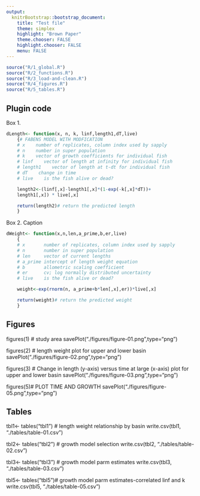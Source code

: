 ```yaml
---
output:
  knitrBootstrap::bootstrap_document:
    title: "Test file"
    theme: simplex
    highlight: "Brown Paper"
    theme.chooser: FALSE
    highlight.chooser: FALSE
    menu: FALSE
---
```



```r
source("R/1_global.R")         
source("R/2_functions.R")         
source("R/3_load-and-clean.R")
source("R/4_figures.R")          
source("R/5_tables.R")
```


## Plugin code
Box 1.  
```r
dLength<- function(x, n, k, linf,length1,dT,live)
    {# FABENS MODEL WITH MODFICATION	
    # x    number of replicates, column index used by sapply 
    # n    number in super population
    # k    vector of growth coefficients for individual fish
    # linf    vector of length at infinity for individual fish
    # length1    vector of length at t-dt for individual fish
    # dT    change in time
    # live    is the fish alive or dead?

    length2<-(linf[,x]-length1[,x]*(1-exp(-k[,x]*dT))+ 
    length1[,x]) * live[,x]

	return(length2)# return the predicted length
	}
```


Box 2.  Caption
```r
dWeight<- function(x,n,len,a_prime,b,er,live)
	{
    # x       number of replicates, column index used by sapply 
	# n       number in super population
	# len     vector of current lengths
	# a_prime intercept of length weight equation
	# b       allometric scaling coefficient
 	# er      cv; log normally distributed uncertainty
	# live    is the fish alive or dead?

	weight<-exp(rnorm(n, a_prime+b*len[,x],er))*live[,x]

    return(weight)# return the predicted weight
	}
```



## Figures

figures(1) # study area
savePlot("./figures/figure-01.png",type="png")

figures(2) # length weight plot for upper and lower basin
savePlot("./figures/figure-02.png",type="png")

figures(3) # Change in length (y-axis) versus time at large (x-axis) plot for upper and lower basin
savePlot("./figures/figure-03.png",type="png")

figures(5)# PLOT TIME AND GROWTH
savePlot("./figures/figure-05.png",type="png")

## Tables

tbl1<- tables("tbl1") # length weight relationship by basin
write.csv(tbl1, "./tables/table-01.csv")
	
tbl2<- tables("tbl2") # growth model selection
write.csv(tbl2, "./tables/table-02.csv")

tbl3<- tables("tbl3") # growth model parm estimates
write.csv(tbl3, "./tables/table-03.csv")	
	
tbl5<- tables("tbl5")# growth model parm estimates-correlated linf and k
write.csv(tbl5, "./tables/table-05.csv")		


























 

